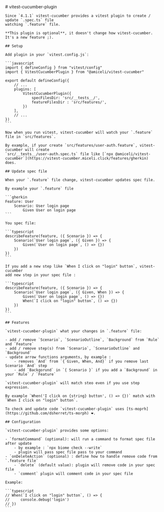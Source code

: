 
<Layout title="vitest-cucumber-plugin">
    # vitest-cucumber-plugin

    Since `4.1.1` vitest-cucumber provides a vitest plugin to create / update `.spec.ts` file
    watching `.feature` file.

    **This plugin is optional**, it doesn't change how vitest-cucumber. It's a new feature ;).

    ## Setup

    Add plugin in your `vitest.config.js`:

    ```javascript
    import { defineConfig } from "vitest/config"
    import { VitestCucumberPlugin } from "@amiceli/vitest-cucumber"

    export default defineConfig({
        // ...
        plugins: [
            VitestCucumberPlugin({
                specFilesDir: 'src/__tests__/',
                featureFilesDir : 'src/features/',
            })
        ],
        // ...
    })
    ```

    Now when you run vitest, vitest-cucumber will watch your `.feature` file in `src/features`.

    By example, if your create `src/features/user-auth.feature`, vitest-cucumber will create 
    `src/__tests__/user-auth.spec.ts` file like [`npx @amiceli/vitest-cucumber`](https://vitest-cucumber.miceli.click/features/gherkin) does.

    ## Update spec file

    When your `.feature` file change, vitest-cucumber updates spec file.

    By example your `.feature` file

    ```gherkin
    Feature: User
        Scenario: User login page
            Given User on login page
    ```

    You spec file:

    ```typescript
    describeFeature(feature, ({ Scenario }) => {
        Scenario(`User login page`, ({ Given }) => {
            Given(`User on login page`, () => {})
        })
    })
    ```

    If you add a new step like `When I click on "login" button`, vitest-cucumber
    add new step in your spec file : 

    ```typescript
    describeFeature(feature, ({ Scenario }) => {
        Scenario(`User login page`, ({ Given, When }) => {
            Given(`User on login page`, () => {})
            When(`I click on "login" button`, () => {})
        })
    })
    ```

    ## Features

    `vitest-cucumber-plugin` what your changes in `.feature` file:

    - add / remove `Scenario`, `ScenarioOutline`, `Background` from `Rule` and `Feature`
    - add / remove step(s) from `Scenario`, `ScenarioOutline` and `Background`
    - update arrow functions arguments, by example : 
        - removes `And` from `{ Given, When, And}` if you remove last Scenario `And` step
        - add `Backgorund` in `{ Scenario }` if you add a `Background` in your `Rule` / `Feature`

    `vitest-cucumber-plugin` will match steo even if you use step expression.

    By example `When('I click on {string} button', () => {})` match with `When I click on "login" button`.

    To check and update code `vitest-cucumber-plugin` uses [ts-moprh](https://github.com/dsherret/ts-morph) ❤️.
    
    ## Configuration

    `vitest-cucumber-plugin` provides some options:

    - `formatCommand` (optional): will run a command to format spec file after update
        - by example : `npx biome check --write`
        - plugin will pass spec file pass to your command
    - `onDeleteAction` (optional) : define how to handle remove code from `.feature file`
        - `delete` (default value): plugin will remove code in your spec file
        - `comment` plugin will comment code in your spec file

    Example:

    ```typescript
    // When(`I click on "login" button`, () => {
    //     console.debug('login')
    // })
    ```

</Layout>